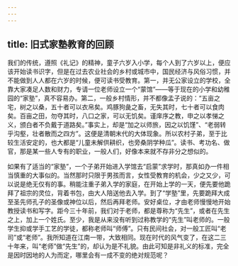 ```yaml
---
---
---
```

title: 旧式家塾教育的回顾
---




我们的传统，遵照《礼记》的精神，童子六岁入小学，每个人到了六岁以上，便应该开始读书识字，但是在过去农业社会的乡村或城市中，国民经济与风俗习惯，并不能做到人人都在六岁的时候，便可读书受教育。第一，并无公家设立的学校，全靠大家凑足人数和财力，专请一位老师设立一个“蒙馆”——等于现在的小学和幼稚园的“家塾”，真不容易办。第二，一般乡村情形，并不都像孟子说的：“五亩之宅，树之以桑，五十者可以衣帛矣。鸡豚狗彘之畜，无失其时，七十者可以食肉矣。百亩之田，勿夺其时，八口之家，可以无饥矣。谨庠序之教，申之以孝悌之义，颁白者不负戴于道路矣。”事实上，却是“加之以师旅，因之以饥馑”、“老弱转乎沟壑，壮者散而之四方”。这便是清朝末代的大体现象。所以农村子弟，至于比较生活安定的，也大都是“儿童未解供耕织，也旁桑阴学种瓜”。读书、考功名、做官，那是某一些人专有的职业，一般人们，好像本来就不存非分之想似的。

如果有了适当的“家塾”，一个子弟开始进入学馆去“启蒙”求学时，那真如办一件相当慎重的大事似的。当然那时只限于男孩而言，女性受教育的机会，少之又少，可以说是绝无仅有的事。稍能注重子弟入学的家庭，在开始上学的一天，便先要他跪拜了祖宗的灵位，背着书包，由大人陪送他去入学。到了“学塾”里，先要跪拜大成至圣先师孔子的圣像或神位以后，然后再拜老师。安好桌位，才由老师慢慢地开始教授读书和写字。距今三十年前，我们对于老师，都是尊称为“先生”，或者在先生之上，加上一个姓氏。至少，我是从来没有听到过称教学的“先生”叫老师的。一般学生抑或学手工艺的学徒，都称老师叫“师傅”。只有民间社会，对一般工匠叫“老司”或“老师”。我所知道在江南一带，大致相同。现在时代的风气变了，在这二三十年来，叫“老师”做“先生”的，却认为是不礼貌。由此可知是非礼义的标准，完全是因时因地的人为而定，哪里会有一成不变的绝对规范呢？